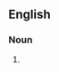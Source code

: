 {{also|double dealers}}

==English==

===Noun===
{{head|en|noun plural form}}

# {{plural of|double-dealer|lang=en}}